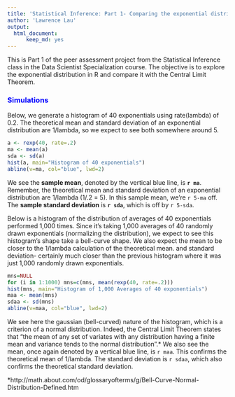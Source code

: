 ```yaml
---
title: 'Statistical Inference: Part 1- Comparing the exponential distribution in R and the Central Limit Theorem '
author: 'Lawrence Lau'
output:
  html_document:
      keep_md: yes
---
```


This is Part 1 of the peer assessment project from the Statistical Inference class in the Data Scientist Specialization course.  The objective is to explore the exponential distribution in R and compare it with the Central Limit Theorem.  

### <font color=blue> Simulations </font>

Below, we generate a histogram of 40 exponentials using rate(lambda) of 0.2.  The theoretical mean and standard deviation of an exponential distribution are 1/lambda, so we expect to see both somewhere around 5.  
```r
a <- rexp(40, rate=.2)
ma <- mean(a)
sda <- sd(a)
hist(a, main="Histogram of 40 exponentials")
abline(v=ma, col="blue", lwd=2)
```

We see the **sample mean**, denoted by the vertical blue line, is **`r ma`**. Remember, the theoretical mean and standard deviation of an exponential distribution are 1/lambda (1/.2 = 5). In this sample mean, we're `r 5-ma` off. The **sample standard deviation** is **`r sda`**, which is off by `r 5-sda`.  

Below is a histogram of the distribution of averages of 40 exponentials performed 1,000 times. Since it's taking 1,000 averages of 40 randomly drawn exponentials (normalizing the distribution), we expect to see this histogram's shape take a bell-curve shape.  We also expect the mean to be closer to the 1/lambda calculation of the theoretical mean. and standard deviation-  certainly much closer than the previous histogram where it was just 1,000 randomly drawn exponentials.  
```r
mns=NULL
for (i in 1:1000) mns=c(mns, mean(rexp(40, rate=.2)))
hist(mns, main="Histogram of 1,000 Averages of 40 exponentials")
maa <- mean(mns)
sdaa <- sd(mns)
abline(v=maa, col="blue", lwd=2)
```

We see here the gaussian (bell-curved) nature of the histogram, which is a criterion of a normal distribution.  Indeed, the Central Limit Theorem states that "the mean of any set of variates with any distribution having a finite mean and variance tends to the normal distribution".* We also see the mean, once again denoted by a vertical blue line, is `r maa`. This confirms the theoretical mean of 1/lambda.  The standard deviation is `r sdaa`, which also confirms the theoretical standard deviation.   



*http://math.about.com/od/glossaryofterms/g/Bell-Curve-Normal-Distribution-Defined.htm
